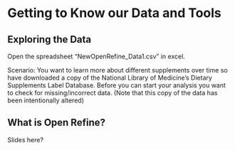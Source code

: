 # Getting to Know our Data and Tools

## Exploring the Data 

Open the spreadsheet “NewOpenRefine_Data1.csv” in excel. 

Scenario: You want to learn more about different supplements over time so have downloaded a copy of the National Library of Medicine’s Dietary Supplements Label Database. Before you can start your analysis you want to check for missing/incorrect data. (Note that this copy of the data has been intentionally altered)

## What is Open Refine?

Slides here?